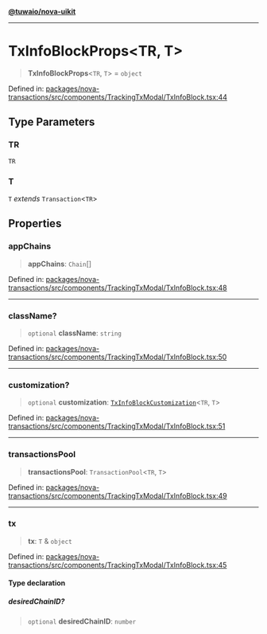 [**@tuwaio/nova-uikit**](../../../README.md)

***

# TxInfoBlockProps\<TR, T\>

> **TxInfoBlockProps**\<`TR`, `T`\> = `object`

Defined in: [packages/nova-transactions/src/components/TrackingTxModal/TxInfoBlock.tsx:44](https://github.com/TuwaIO/nova-uikit/blob/6c97c381f0e2c0df922ab158d0d6a629378a1956/packages/nova-transactions/src/components/TrackingTxModal/TxInfoBlock.tsx#L44)

## Type Parameters

### TR

`TR`

### T

`T` *extends* `Transaction`\<`TR`\>

## Properties

### appChains

> **appChains**: `Chain`[]

Defined in: [packages/nova-transactions/src/components/TrackingTxModal/TxInfoBlock.tsx:48](https://github.com/TuwaIO/nova-uikit/blob/6c97c381f0e2c0df922ab158d0d6a629378a1956/packages/nova-transactions/src/components/TrackingTxModal/TxInfoBlock.tsx#L48)

***

### className?

> `optional` **className**: `string`

Defined in: [packages/nova-transactions/src/components/TrackingTxModal/TxInfoBlock.tsx:50](https://github.com/TuwaIO/nova-uikit/blob/6c97c381f0e2c0df922ab158d0d6a629378a1956/packages/nova-transactions/src/components/TrackingTxModal/TxInfoBlock.tsx#L50)

***

### customization?

> `optional` **customization**: [`TxInfoBlockCustomization`](TxInfoBlockCustomization.md)\<`TR`, `T`\>

Defined in: [packages/nova-transactions/src/components/TrackingTxModal/TxInfoBlock.tsx:51](https://github.com/TuwaIO/nova-uikit/blob/6c97c381f0e2c0df922ab158d0d6a629378a1956/packages/nova-transactions/src/components/TrackingTxModal/TxInfoBlock.tsx#L51)

***

### transactionsPool

> **transactionsPool**: `TransactionPool`\<`TR`, `T`\>

Defined in: [packages/nova-transactions/src/components/TrackingTxModal/TxInfoBlock.tsx:49](https://github.com/TuwaIO/nova-uikit/blob/6c97c381f0e2c0df922ab158d0d6a629378a1956/packages/nova-transactions/src/components/TrackingTxModal/TxInfoBlock.tsx#L49)

***

### tx

> **tx**: `T` & `object`

Defined in: [packages/nova-transactions/src/components/TrackingTxModal/TxInfoBlock.tsx:45](https://github.com/TuwaIO/nova-uikit/blob/6c97c381f0e2c0df922ab158d0d6a629378a1956/packages/nova-transactions/src/components/TrackingTxModal/TxInfoBlock.tsx#L45)

#### Type declaration

##### desiredChainID?

> `optional` **desiredChainID**: `number`
